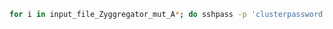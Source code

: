 ```bash

for i in input_file_Zyggregator_mut_A*; do sshpass -p 'clusterpassword' scp "$i" bbolognesi@ant-login.linux.crg.es:/users/gt/bbolognesi/Zyggregator_input_AB42A; done

```

